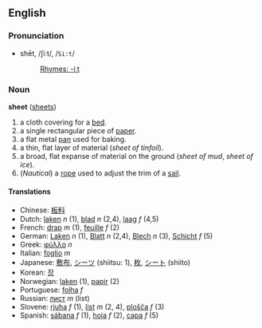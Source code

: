{{wikipedia}}
==English==
===Pronunciation===
*shēt, /ʃiːt/, /<tt>Si:t</tt>/
*:[[Rhymes:English:-iːt|Rhymes: -iːt]]

===Noun===
'''sheet''' ([[sheets]])

# a cloth covering for a [[bed]].
# a single rectangular piece of [[paper]].
# a flat metal [[pan]] used for baking.
# a thin, flat layer of material (''sheet of tinfoil'').
# a broad, flat expanse of material on the ground (''sheet of mud'', ''sheet of ice'').
# (''Nautical'') a [[rope]] used to adjust the trim of a [[sail]].

====Translations====
*Chinese: [[板料]]
*Dutch: [[laken]] ''n'' (1), [[blad]] ''n'' (2,4), [[laag]] ''f'' (4,5)
*French: [[drap]] ''m'' (1), [[feuille]] ''f'' (2)
*German: [[Laken]] ''n'' (1), [[Blatt]] ''n'' (2,4), [[Blech]] ''n'' (3), [[Schicht]] ''f'' (5)
*Greek: [[φύλλο]] ''n''
*Italian: [[foglio]] ''m''
*Japanese: [[敷布]], [[シーツ]] (shiitsu: 1), [[枚]], [[シート]] (shiito)
*Korean: [[장]]
*Norwegian: [[laken]] (1), [[papir]] (2)
*Portuguese: [[folha]] ''f''
*Russian: [[лист]] ''m'' (list)
*Slovene: [[rjuha]] ''f'' (1), [[list]] ''m'' (2, 4), [[plošča]] ''f'' (3)
*Spanish: [[sábana]] ''f'' (1), [[hoja]] ''f'' (2), [[capa]] ''f'' (5)